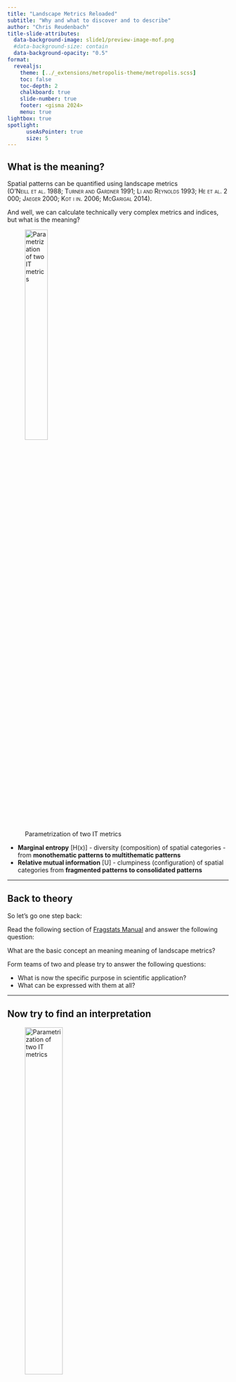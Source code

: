 ```yaml
---
title: "Landscape Metrics Reloaded"
subtitle: "Why and what to discover and to describe"
author: "Chris Reudenbach"
title-slide-attributes:
  data-background-image: slide1/preview-image-mof.png
  #data-background-size: contain
  data-background-opacity: "0.5"
format:
  revealjs:
    theme: [../_extensions/metropolis-theme/metropolis.scss]
    toc: false
    toc-depth: 2
    chalkboard: true
    slide-number: true
    footer: <gisma 2024>
    menu: true
lightbox: true
spotlight:
      useAsPointer: true
      size: 5
---
```


## What is the meaning?

::: {.callout-tip appearance="minimal"}
Spatial patterns can be quantified using landscape metrics [(O’Neill et al. 1988; Turner and Gardner 1991; Li and Reynolds 1993; He et al. 2000; Jaeger 2000; Kot i in. 2006; McGarigal 2014)]{.smallcaps}.
:::

And well, we can calculate technically very complex metrics and indices, but what is the meaning?

![Parametrization of two IT metrics](/assets/2dmap_ent_relmutinf.png){width="35%"}

-   **Marginal entropy** \[H(x)\] - diversity (composition) of spatial categories - from **monothematic patterns to multithematic patterns**
-   **Relative mutual information** \[U\] - clumpiness (configuration) of spatial categories from **fragmented patterns to consolidated patterns**

------------------------------------------------------------------------

## Back to theory

So let's go one step back:

:::: fragment
Read the following section of [Fragstats Manual](https://fragstats.org/index.php/background/landscape-metrics) and answer the following question:

::: {.callout-tip appearance="minimal"}
What are the basic concept an meaning meaning of landscape metrics?
:::
::::

:::: fragment
Form teams of two and please try to answer the following questions:

::: {.callout-tip appearance="minimal"}
-   What is now the specific purpose in scientific application?
-   What can be expressed with them at all?
:::
::::

------------------------------------------------------------------------

## Now try to find an interpretation

![Parametrization of two IT metrics](/assets/2dmap_ent_relmutinf.png){width="45%"}

-   **Marginal entropy** \[H(x)\] - diversity (composition) of spatial categories - from **monothematic patterns to multithematic patterns**
-   **Relative mutual information** \[U\] - clumpiness (configuration) of spatial categories from **fragmented patterns to consolidated patterns**

------------------------------------------------------------------------

### What are the fields of application?


::: fragment
Look at the first 30-50 hits on Google Scholar: [Google Scholar Landscape Metrics](https://scholar.google.de/scholar?as_ylo=2020&q=landscape+metrics&hl=de&as_sdt=0,5)

Work through the following questions:

::: {.callout-tip appearance="minimal"}
-   Try to sort the articles into meaningful groups.
-   What are the most important questions and applications?
-   Choose an article that interests you and summarize it in a 3-minute presentation, focusing on the significance of the metrics.

:::

:::

::: fragment
With this knowledge check [Present and historical landscape structure shapes current species richness in Central European grasslands](https://link.springer.com/article/10.1007/s10980-021-01392-7).

Try to find an answer:

::: {.callout-tip appearance="minimal"}
-   Why did they choose this specific indices?
-   Can you identify the impact of specific metrics with respect to grassland?
-   Discuss their Conlcusion with respect to landscape metrics
:::
:::

## Ercercise


Please navigate to the [landscapemetrics](https://r-spatialecology.github.io/landscapemetrics/index.html) package.

Run the following tutorials with the example data of this course:

::: {.callout-tip appearance="minimal"}
-   [Sample lsm](https://r-spatialecology.github.io/landscapemetrics/articles/guide_sample_lsm.html)
-   [Irregular Areas](https://r-spatialecology.github.io/landscapemetrics/articles/irregular_areas.html)
-   [Utilities](https://r-spatialecology.github.io/landscapemetrics/articles/utility.html)
:::

For the irregular vector data download the OSM data [e.g. from Geofabrik](https://download.geofabrik.de/) and use the category landuse. Note you need to merge [Niedersachsen](https://download.geofabrik.de/europe/germany/niedersachsen.html) and [Sachsen-Anhalt](https://download.geofabrik.de/europe/germany/sachsen-anhalt.html)


### Addon
::: {.callout-tip appearance="minimal"}


- Download the `FragStats` tutorial [Analyzing a single grid](https://www.fragstats.org/download/Tutorial_2.zip).
- Run the tutorial once with `FragStats` and then use the data and indices for the same analysis with landscapemetrics instead.

:::
